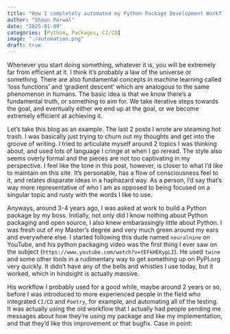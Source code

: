 ```yaml
---
title: "How I completely automated my Python Package Development Workflow"
author: "Shaun Porwal"
date: "2025-01-09"
categories: [Python, Packages, CI/CD]
image: "./automation.png"
draft: true
---
```


Whenever you start doing something, whatever it is, you will be extremely far from efficient at it. I think it's probably a law of the universe or something. There are also fundamental concepts in machine learning called 'loss functions' and 'gradient descent' which are analogous to the same phenomenon in humans. The basic idea is that we know there's a fundamental truth, or something to aim for. We take iterative steps towards the goal, and eventually either we end up at the goal, or we become extremely efficient at achieving it.

Let's take this blog as an example. The last 2 posts I wrote are steaming hot trash. I was basically just trying to churn out my thoughts and get into the groove of writing. I tried to articulate myself around 2 topics I was thinking about, and used lots of language I cringe at when I go reread. The style also seems overly formal and the pieces are not too captivating in my perspective. I feel like the tone in this post, however, is closer to what I'd like to maintain on this site. It's personable, has a flow of consciousness feel to it, and relates disparate ideas in a haphazard way. As a person, I'd say that's way more representative of who I am as opposed to being focused on a singular topic and rusty with the words I like to use. 

Anyways, around 3-4 years ago, I was asked at work to build a Python package by my boss. Initially, not only did I know nothing about Python packaging and open source, I also knew embarassingly little about Python. I was fresh out of my Master's degree and very much green around my ears and everywhere else. I started following this dude named `neuralnine` on YouTube, and his python packaging video was the first thing I ever saw on the subject (`https://www.youtube.com/watch?v=tEFkHEKypLI`). He used `twine` and some other tools in a rudimentary way to get something up on PyPI.org very quickly. It didn't have any of the bells and whistles I use today, but it worked, which in hindsight is actually massive. 

His workflow I probably used for a good while, maybe around 2 years or so, before I was introduced to more experienced people in the field who integrated `CI/CD` and `Poetry`, for example, and automating all of the testing. It was actually using the old workflow that I actually had people sending me messages about how they're using my package and like my implementation, and that they'd like this improvement or that bugfix. Case in point: